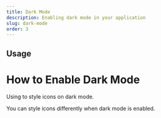 ```yaml
---
title: Dark Mode
description: Enabling dark mode in your application
slug: dark-mode
order: 3
---
```



## Usage

# How to Enable Dark Mode

Using <RocketIconsText /> to style icons on dark mode.

You can style icons differently when dark mode is enabled.
